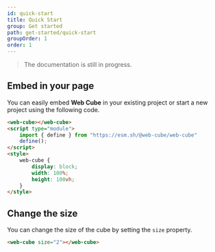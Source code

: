 ```yaml
---
id: quick-start
title: Quick Start
group: Get started
path: get-started/quick-start
groupOrder: 1
order: 1
---
```



> The documentation is still in progress.

## Embed in your page

You can easily embed **Web Cube** in your existing project or start a new project using the following code.

```html title="index.html"
<web-cube></web-cube>
<script type="module">
    import { define } from "https://esm.sh/@web-cube/web-cube"
    define();
</script>
<style>
    web-cube {
        display: block;
        width: 100%;
        height: 100vh;
    }
</style>
```

<div class="rounded-lg overflow-hidden bg-slate-300 dark:bg-slate-700 my-8">
    <WebCube />
</div>

## Change the size

You can change the size of the cube by setting the `size` property.

```html title="index.html"
<web-cube size="2"></web-cube>
```

<div class="rounded-lg overflow-hidden bg-slate-300 dark:bg-slate-700 my-8">
    <WebCube size={2} />
</div>